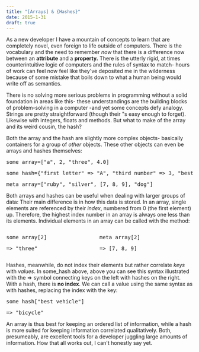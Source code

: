 ```yaml
---
title: "[Arrays] & {Hashes}"
date: 2015-1-31
draft: true
---
```


<p>
As a new developer I have a mountain of concepts to learn that are completely novel, even foreign to life outside of computers. There is the vocabulary and the need to remember <em>now</em> that there is a difference now between an <strong>attribute</strong> and a <strong>property.</strong> There is the utterly rigid, at times counterintuitive logic of computers and the rules of syntax to match- hours of work can feel now feel like they've deposited me in the wilderness because of some mistake that boils down to what a human being would write off as semantics.
</p>
<p>
There is no solving more serious problems in programming without a solid foundation in areas like this- these understandings are the building blocks of problem-solving in a computer -and yet some concepts defy analogy. Strings are pretty straightforward (though their "s easy enough to forget). Likewise with integers, floats and methods. But what to make of the array and its weird cousin, the hash?
</p>
<p>
Both the array and the hash are slightly more complex objects- basically containers for a group of <em>other</em> objects. These other objects can even be arrays and hashes themselves:
</p>
<div class="code">
<pre>some_array=["a", 2, "three", 4.0]</pre>
<pre>some_hash={"first letter" => "A", "third number" => 3, "best vehicle" => "bicycle"}</pre>
<pre>meta_array=["ruby", "silver", [7, 8, 9], "dog"]</pre>
</div>
<p>
Both arrays and hashes can be useful when dealing with larger groups of data: Their main difference is in how this data is stored. In an array, single elements are referenced by their <em>index</em>, numbered from 0 (the first element) up. Therefore, the highest index number in an array is always one less than its elements. Individual elements in an array can be called with the method:
</p>
<div class="code" style="overflow:auto">
<div class="f-left"  style="width:50%; float:left">
<pre>some_array[2]</pre>
<pre>=> "three"</pre>
</div>
<div class="f-right" style="border-left:2px solid white">
<pre>meta_array[2]</pre>
<pre>=> [7, 8, 9]</pre>
</div>
</div>
<p>
Hashes, meanwhile, do not index their elements but rather correlate <em>keys</em> with <em>values</em>. In some_hash above, above you can see this syntax illustrated with the => symbol connecting keys on the left with hashes on the right. With a hash, there is <strong>no index</strong>. We can call a value using the same syntax as with hashes, replacing the index with the key:
</p>
<div class="code">
<pre>some_hash["best vehicle"]</pre>
<pre>=> "bicycle"</pre>
</div>
<p>
An array is thus best for keeping an ordered list of information, while a hash is more suited for keeping information correlated qualitatively. Both, presumeably, are excellent tools for a developer juggling large amounts of information. How that all works out, I can't honestly say yet.
</p>
